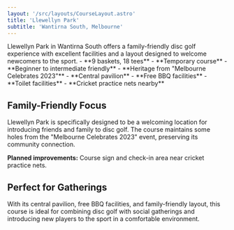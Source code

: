 ```yaml
---
layout: '/src/layouts/CourseLayout.astro'
title: 'Llewellyn Park'
subtitle: 'Wantirna South, Melbourne'
---
```



<CourseOverview quote="Welcoming location for introducing friends and family">
Llewellyn Park in Wantirna South offers a family-friendly disc golf experience with excellent facilities and a layout designed to welcome newcomers to the sport.
</CourseOverview>

<CourseDetails>
  <FeatureBox title="Course Features">
    - **9 baskets, 18 tees**
    - **Temporary course**
    - **Beginner to intermediate friendly**
    - **Heritage from "Melbourne Celebrates 2023"**
  </FeatureBox>

  <FeatureBox title="Park Facilities">
    - **Central pavilion**
    - **Free BBQ facilities**
    - **Toilet facilities**
    - **Cricket practice nets nearby**
  </FeatureBox>
</CourseDetails>

## Family-Friendly Focus

Llewellyn Park is specifically designed to be a welcoming location for introducing friends and family to disc golf. The course maintains some holes from the "Melbourne Celebrates 2023" event, preserving its community connection.

**Planned improvements:** Course sign and check-in area near cricket practice nets.

## Perfect for Gatherings

With its central pavilion, free BBQ facilities, and family-friendly layout, this course is ideal for combining disc golf with social gatherings and introducing new players to the sport in a comfortable environment.